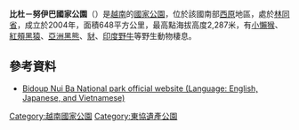 {{Onesource|time=2021-04-09T02:54:20+00:00}}
{{coord|12|26|N|108|30|E|format=dms|display=title}}

'''比杜－努伊巴國家公園'''（{{lang-vi|Vườn quốc gia Bidoup – Núi Bà}}）是[[越南|越南]]的[[國家公園|國家公園]]，位於該國南部[[西原|西原]]地區，處於[[林同省|林同省]]，成立於2004年，面積648平方公里，最高點海拔高度2,287米，有[[小懶猴|小懶猴]]、[[紅頰黑猿|紅頰黑猿]]、[[亞洲黑熊|亞洲黑熊]]、[[豺|豺]]、[[印度野牛|印度野牛]]等野生動物棲息。

==參考資料==
* [http://bidoupnuiba.gov.vn/ Bidoup Nui Ba National park official website (Language: English, Japanese, and Vietnamese)] {{Wayback|url=http://bidoupnuiba.gov.vn/ |date=20140817102220 }}
{{越南國家公園}}
{{東協遺產公園}}
{{Vietnam-geo-stub}}
[[Category:越南國家公園|Category:越南國家公園]]
[[Category:東協遺產公園|Category:東協遺產公園]]